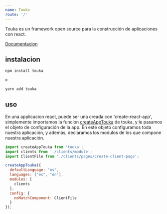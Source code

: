```yaml
---
name: Touka
route: '/'
---
```

Touka es un framework open source para la construcción de aplicaciones con react.

[Documentacion](https://candidomorantepelaez.github.io/touka)

## instalacion
```bash
npm install touka

o

yarn add touka
```

## uso
En una applicacion react, puede ser una creada con 'create-react-app', simplemente importamos la funcion [createAppTouka](docs/renderApplication.md) de touka, y le pasamos el objeto de configuración de la app.
En este objeto configuramos toda nuestra aplicación, y además, declaramos los modulos de los que compone nuestra aplicación.
```js
import createAppTouka from 'touka';
import clients from './clients/module';
import ClientFile from './clients/pages/create-client-page';

createAppTouka({
  defaultLanguage: "es",
  languages: ["es", "en"],
  modules: [
    clients
  ],
  config: {
    noMatchComponent: ClientFile
  }
});
```